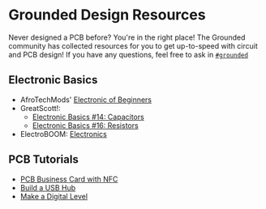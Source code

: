 # Grounded Design Resources
Never designed a PCB before? You're in the right place! The Grounded community has collected resources for you to get up-to-speed with circuit and PCB design! If you have any questions, feel free to ask in [`#grounded`](https://hackclub.slack.com/archives/C0593MG26TT)

## Electronic Basics
- AfroTechMods' [Electronic of Beginners](https://www.youtube.com/watch?v=8gvJzrjwjds&list=PLzqS33DOPhJkRn6e9_OTdQwRojO8qlusI)
- GreatScott!:
  - [Electronic Basics #14: Capacitors](https://www.youtube.com/watch?v=otQGdPLyF3w&list=PLAROrg3NQn7cyu01HpOv5BWo217XWBZu0&index=42)
  - [Electronic Basics #16: Resistors](https://www.youtube.com/watch?v=7w5I-KbJ1Sg&list=PLAROrg3NQn7cyu01HpOv5BWo217XWBZu0&index=40)
- ElectroBOOM: [Electronics](https://youtube.com/playlist?list=PLr_CZLgMkHeXc_45uIgYutY0m6fqmI5du&si=WIVFAfIjkPKWoWJn)


## PCB Tutorials

- [PCB Business Card with NFC](https://jams.hackclub.com/jam/hacker-card)
- [Build a USB Hub](https://jams.hackclub.com/batch/usb-hub)
- [Make a Digital Level](https://jams.hackclub.com/batch/sparkletilt-pcb)